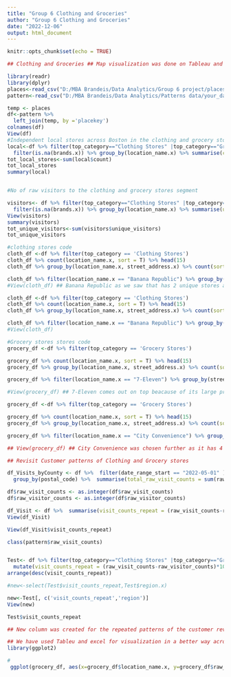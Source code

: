 ---
title: "Group 6 Clothing and Groceries"
author: "Group 6 Clothing and Groceries"
date: "2022-12-06"
output: html_document
---

```{r setup, include=FALSE}
knitr::opts_chunk$set(echo = TRUE)
```

```{r}

## Clothing and Groceries ## Map visualization was done on Tableau and MS Excel

library(readr)
library(dplyr)
places<-read_csv("D:/MBA Brandeis/Data Analytics/Group 6 project/places_data_aug_30_2022_0819pm.csv")
pattern<-read_csv("D:/MBA Brandeis/Data Analytics/Patterns data/your_data_sep_15_2022_0714pm.csv")

temp <- places  
df<-pattern %>% 
  left_join(temp, by ='placekey')
colnames(df)
View(df)
#Independent local stores across Boston in the clothing and grocery stores segment
local<-df %>% filter(top_category=="Clothing Stores" |top_category=="Grocery Stores") %>%
  filter(is.na(brands.x)) %>% group_by(location_name.x) %>% summarise(count=n()) 
tot_local_stores<-sum(local$count)
tot_local_stores
summary(local)


#No of raw visitors to the clothing and grocery stores segment

visitors<- df %>% filter(top_category=="Clothing Stores" |top_category=="Grocery Stores") %>%
  filter(is.na(brands.x)) %>% group_by(location_name.x) %>% summarise(unique_visitors=raw_visitor_counts) 
View(visitors)
summary(visitors)
tot_unique_visitors<-sum(visitors$unique_visitors)
tot_unique_visitors


```

```{r}

#clothing stores code
cloth_df <-df %>% filter(top_category == 'Clothing Stores')
cloth_df %>% count(location_name.x, sort = T) %>% head(15)
cloth_df %>% group_by(location_name.x, street_address.x) %>% count(sort = T) 

cloth_df %>% filter(location_name.x == "Banana Republic") %>% group_by(street_address.x) %>% count()
#View(cloth_df) ## Banana Republic as we saw that has 2 unique stores after Victoria  secret that has 3 and is wrong when validated externally that has only 1 in Boston , hence we didnot consider it

cloth_df <-df %>% filter(top_category == 'Clothing Stores')
cloth_df %>% count(location_name.x, sort = T) %>% head(15)
cloth_df %>% group_by(location_name.x, street_address.x) %>% count(sort = T) 

cloth_df %>% filter(location_name.x == "Banana Republic") %>% group_by(street_address.x) %>% count()
#View(cloth_df) 


```


```{r}
#Grocery stores stores code
grocery_df <-df %>% filter(top_category == 'Grocery Stores')

grocery_df %>% count(location_name.x, sort = T) %>% head(15) 
grocery_df %>% group_by(location_name.x, street_address.x) %>% count(sort = T) 

grocery_df %>% filter(location_name.x == "7-Eleven") %>% group_by(street_address.x) %>% count()

#View(grocery_df) ## 7-Eleven comes out on top beacause of its large presence across Boston with 20 locations attracting lot of Traffic .

grocery_df <-df %>% filter(top_category == 'Grocery Stores')

grocery_df %>% count(location_name.x, sort = T) %>% head(15) 
grocery_df %>% group_by(location_name.x, street_address.x) %>% count(sort = T) 

grocery_df %>% filter(location_name.x == "City Convenience") %>% group_by(street_address.x) %>% count()

## View(grocery_df) ## City Convenience was chosen further as it has 4 unique locations after 7-Eleven and also equivalent customer traffic with 7-Eleven though it has only 4 stores.

```

```{r}
## Revisit Customer patterns of Clothing and Grocery stores

df_Visits_byCounty <- df %>%  filter(date_range_start == "2022-05-01" ) %>%
  group_by(postal_code) %>%  summarise(total_raw_visit_counts = sum(raw_visit_counts))

df$raw_visit_counts <- as.integer(df$raw_visit_counts)  
df$raw_visitor_counts <- as.integer(df$raw_visitor_counts)  

df_Visit <- df %>%  summarise(visit_counts_repeat = (raw_visit_counts-raw_visitor_counts)/raw_visitor_counts)
View(df_Visit)

View(df_Visit$visit_counts_repeat)

class(pattern$raw_visit_counts)


Test<- df %>% filter(top_category=="Clothing Stores" |top_category=="Grocery Stores") %>%  
  mutate(visit_counts_repeat = (raw_visit_counts-raw_visitor_counts)*100/raw_visitor_counts) %>%  
arrange(desc(visit_counts_repeat))

#new<-select(Test$visit_counts_repeat,Test$region.x)

new<-Test[, c('visit_counts_repeat','region')]
View(new)

Test$visit_counts_repeat

## New column was created for the repeated patterns of the customer revisits for the stores to understand how good their locations are and we have chosen to analyze further. Used Tableau and Excel for clear visualization


```

```{r}

## We have used Tableu and excel for visualization in a better way across the time period for the POI's that we have chosen and also we have analysed the economic impact of gas,inflation on these business w.r.t customer traffic 
library(ggplot2)

# 
 ggplot(grocery_df, aes(x=grocery_df$location_name.x, y=grocery_df$raw_visitor_counts))+ geom_line()
 
 
 


```